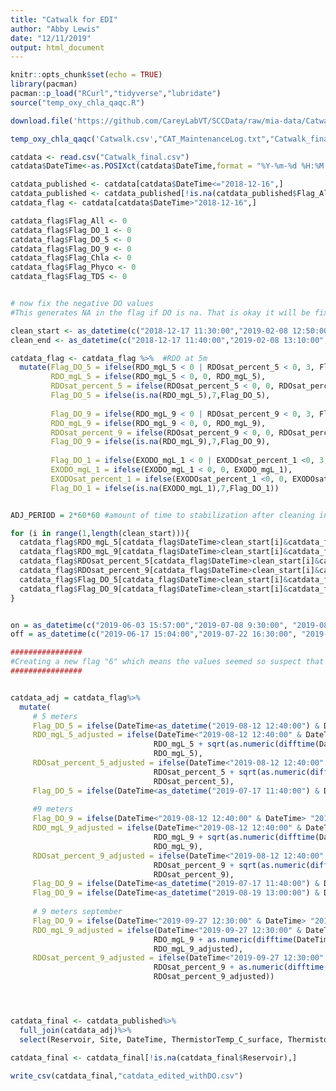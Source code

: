 ```yaml
---
title: "Catwalk for EDI"
author: "Abby Lewis"
date: "12/11/2019"
output: html_document
---
```


```r
knitr::opts_chunk$set(echo = TRUE)
library(pacman)
pacman::p_load("RCurl","tidyverse","lubridate")
source("temp_oxy_chla_qaqc.R")
```

```r
download.file('https://github.com/CareyLabVT/SCCData/raw/mia-data/Catwalk.csv','Catwalk.csv')

temp_oxy_chla_qaqc('Catwalk.csv',"CAT_MaintenanceLog.txt","Catwalk_final.csv")

catdata <- read.csv("Catwalk_final.csv")
catdata$DateTime<-as.POSIXct(catdata$DateTime,format = "%Y-%m-%d %H:%M:%S")

catdata_published <- catdata[catdata$DateTime<="2018-12-16",]
catdata_published <- catdata_published[!is.na(catdata_published$Flag_All),]
catdata_flag <- catdata[catdata$DateTime>"2018-12-16",]

catdata_flag$Flag_All <- 0
catdata_flag$Flag_DO_1 <- 0
catdata_flag$Flag_DO_5 <- 0
catdata_flag$Flag_DO_9 <- 0
catdata_flag$Flag_Chla <- 0
catdata_flag$Flag_Phyco <- 0
catdata_flag$Flag_TDS <- 0


# now fix the negative DO values
#This generates NA in the flag if DO is na. That is okay it will be fixed later.

clean_start <- as_datetime(c("2018-12-17 11:30:00","2019-02-08 12:50:00","2019-06-17 11:10:00","2019-07-17 11:40:00", "2019-08-12 12:40:00","2019-09-27 12:30:00", "2019-10-07 10:30:00","2019-10-11 12:00:00"))
clean_end <- as_datetime(c("2018-12-17 11:40:00","2019-02-08 13:10:00","2019-06-17 11:20:00","2019-07-17 12:40:00","2019-08-12 12:40:00","2019-09-27 13:00:00","2019-10-07 11:00:00","2019-10-11 13:00:00"))

catdata_flag <- catdata_flag %>%  #RDO at 5m
  mutate(Flag_DO_5 = ifelse(RDO_mgL_5 < 0 | RDOsat_percent_5 < 0, 3, Flag_DO_5),
         RDO_mgL_5 = ifelse(RDO_mgL_5 < 0, 0, RDO_mgL_5),
         RDOsat_percent_5 = ifelse(RDOsat_percent_5 < 0, 0, RDOsat_percent_5),
         Flag_DO_5 = ifelse(is.na(RDO_mgL_5),7,Flag_DO_5),
         
         Flag_DO_9 = ifelse(RDO_mgL_9 < 0 | RDOsat_percent_9 < 0, 3, Flag_DO_9),
         RDO_mgL_9 = ifelse(RDO_mgL_9 < 0, 0, RDO_mgL_9),
         RDOsat_percent_9 = ifelse(RDOsat_percent_9 < 0, 0, RDOsat_percent_9),
         Flag_DO_9 = ifelse(is.na(RDO_mgL_9),7,Flag_DO_9),
         
         Flag_DO_1 = ifelse(EXODO_mgL_1 < 0 | EXODOsat_percent_1 <0, 3, Flag_DO_1),
         EXODO_mgL_1 = ifelse(EXODO_mgL_1 < 0, 0, EXODO_mgL_1),
         EXODOsat_percent_1 = ifelse(EXODOsat_percent_1 <0, 0, EXODOsat_percent_1),
         Flag_DO_1 = ifelse(is.na(EXODO_mgL_1),7,Flag_DO_1))


ADJ_PERIOD = 2*60*60 #amount of time to stabilization after cleaning in seconds

for (i in range(1,length(clean_start))){
  catdata_flag$RDO_mgL_5[catdata_flag$DateTime>clean_start[i]&catdata_flag$DateTime<(clean_end[i]+ADJ_PERIOD)] <- NA
  catdata_flag$RDO_mgL_9[catdata_flag$DateTime>clean_start[i]&catdata_flag$DateTime<clean_end[i]+ADJ_PERIOD] <- NA
  catdata_flag$RDOsat_percent_5[catdata_flag$DateTime>clean_start[i]&catdata_flag$DateTime<clean_end[i]+ADJ_PERIOD] <- NA
  catdata_flag$RDOsat_percent_9[catdata_flag$DateTime>clean_start[i]&catdata_flag$DateTime<clean_end[i]+ADJ_PERIOD] <- NA
  catdata_flag$Flag_DO_5[catdata_flag$DateTime>clean_start[i]&catdata_flag$DateTime<clean_end[i]+ADJ_PERIOD] <- 1
  catdata_flag$Flag_DO_9[catdata_flag$DateTime>clean_start[i]&catdata_flag$DateTime<clean_end[i]+ADJ_PERIOD] <- 1
}


on = as_datetime(c("2019-06-03 15:57:00","2019-07-08 9:30:00", "2019-08-05 12:45:00", "2019-09-02 13:00:00")) #July time is estimated based on the time for other sampling. TZ is UTC to match catwalk and current CTD processing
off = as_datetime(c("2019-06-17 15:04:00","2019-07-22 16:30:00", "2019-08-19 13:00:00"))

################
#Creating a new flag "6" which means the values seemed so suspect that we adjusted them
################


catdata_adj = catdata_flag%>%
  mutate(
     # 5 meters
     Flag_DO_5 = ifelse(DateTime<as_datetime("2019-08-12 12:40:00") & DateTime> as_datetime("2019-08-11 00:00:00"), 6, Flag_DO_5),
     RDO_mgL_5_adjusted = ifelse(DateTime<"2019-08-12 12:40:00" & DateTime> "2019-08-11 00:00:00", 
                                RDO_mgL_5 + sqrt(as.numeric(difftime(DateTime,"2019-08-11 00:00:00", units = "mins")))/30,
                                RDO_mgL_5),
     RDOsat_percent_5_adjusted = ifelse(DateTime<"2019-08-12 12:40:00" & DateTime> "2019-08-11 00:00:00", 
                                RDOsat_percent_5 + sqrt(as.numeric(difftime(DateTime,"2019-08-11 00:00:00", units = "mins")))/30/11.3*100,
                                RDOsat_percent_5),
     Flag_DO_5 = ifelse(DateTime<as_datetime("2019-07-17 11:40:00") & DateTime> as_datetime("2019-07-13 00:00:00"), 5, Flag_DO_5),
     
     #9 meters 
     Flag_DO_9 = ifelse(DateTime<"2019-08-12 12:40:00" & DateTime> "2019-08-05 12:45:00",6, Flag_DO_9),
     RDO_mgL_9_adjusted = ifelse(DateTime<"2019-08-12 12:40:00" & DateTime> "2019-08-05 12:45:00", 
                                RDO_mgL_9 + sqrt(as.numeric(difftime(DateTime,"2019-08-05 12:45:00", units = "mins")))/70,
                                RDO_mgL_9),
     RDOsat_percent_9_adjusted = ifelse(DateTime<"2019-08-12 12:40:00" & DateTime> "2019-08-05 12:45:00", 
                                RDOsat_percent_9 + sqrt(as.numeric(difftime(DateTime,"2019-08-05 12:45:00", units = "mins")))/70/11.3*100,
                                RDOsat_percent_9),
     Flag_DO_9 = ifelse(DateTime<as_datetime("2019-07-17 11:40:00") & DateTime> as_datetime("2019-07-13 00:00:00"), 5, Flag_DO_9),
     Flag_DO_9 = ifelse(DateTime<as_datetime("2019-08-19 13:00:00") & DateTime> as_datetime("2019-08-12 12:40:00"), 5, Flag_DO_9),
     
     # 9 meters september
     Flag_DO_9 = ifelse(DateTime<"2019-09-27 12:30:00" & DateTime> "2019-09-02 13:00:00",6, Flag_DO_9),
     RDO_mgL_9_adjusted = ifelse(DateTime<"2019-09-27 12:30:00" & DateTime> "2019-09-02 13:00:00", 
                                RDO_mgL_9 + as.numeric(difftime(DateTime,"2019-09-02 13:00:00", units = "mins"))/30000,
                                RDO_mgL_9_adjusted),
     RDOsat_percent_9_adjusted = ifelse(DateTime<"2019-09-27 12:30:00" & DateTime> "2019-09-02 13:00:00", 
                                RDOsat_percent_9 + as.numeric(difftime(DateTime,"2019-09-02 13:00:00", units = "mins"))/30000/11.3*100,
                                RDOsat_percent_9_adjusted))




catdata_final <- catdata_published%>%
  full_join(catdata_adj)%>%
  select(Reservoir, Site, DateTime, ThermistorTemp_C_surface, ThermistorTemp_C_1, ThermistorTemp_C_2, ThermistorTemp_C_3, ThermistorTemp_C_4, ThermistorTemp_C_5, ThermistorTemp_C_6, ThermistorTemp_C_7, ThermistorTemp_C_8, ThermistorTemp_C_9, RDO_mgL_5, RDOsat_percent_5, RDOTemp_C_5, RDO_mgL_9, RDOsat_percent_9, RDOTemp_C_9, EXOTemp_C_1, EXOCond_uScm_1, EXOSpCond_uScm_1, EXOTDS_mgL_1, EXODOsat_percent_1, EXODO_mgL_1, EXOChla_RFU_1, EXOChla_ugL_1, EXOBGAPC_RFU_1, EXOBGAPC_ugL_1, EXOfDOM_RFU_1, EXOfDOM_QSU_1, EXO_pressure, EXO_depth, EXO_battery, EXO_cablepower, EXO_wiper, RECORD, CR6_Batt_V, CR6Panel_Temp_C, RDO_mgL_5_adjusted, RDOsat_percent_5_adjusted, RDO_mgL_9_adjusted, RDOsat_percent_9_adjusted, Flag_All, Flag_DO_1, Flag_DO_5, Flag_DO_9, Flag_Chla, Flag_Phyco, Flag_TDS)

catdata_final <- catdata_final[!is.na(catdata_final$Reservoir),]

write_csv(catdata_final,"catdata_edited_withDO.csv")
```
